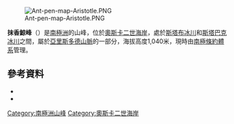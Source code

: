 [[Image:Ant-pen-map-Aristotle.PNG|thumb]]

{{Coord|65|38|S|62|16|W|source:GNIS|display=title}}

'''抹香鯨峰'''（{{lang-en|Cachalot Peak}}）是[[南極洲|南極洲]]的山峰，位於[[奧斯卡二世海岸|奧斯卡二世海岸]]，處於[[斯塔布冰川|斯塔布冰川]]和[[斯塔巴克冰川|斯塔巴克冰川]]之間，屬於[[亞里斯多德山脈|亞里斯多德山脈]]的一部分，海拔高度1,040米，現時由[[南極條約體系|南極條約體系]]管理。

==參考資料==
*{{cite gnis | type = antarid | id = 2275| name = Cachalot Peak | accessdate = 2011-10-14}}
*{{usgs-gazetteer|id=2275}}

{{DEFAULTSORT:Cachalot Peak}}
[[Category:南極洲山峰|Category:南極洲山峰]]
[[Category:奧斯卡二世海岸|Category:奧斯卡二世海岸]]


{{OscarIICoast-geo-stub}}